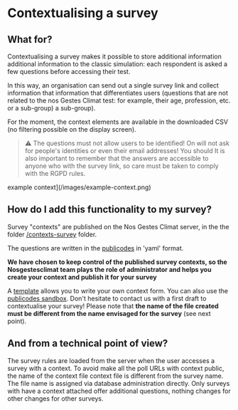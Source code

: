 # Contextualising a survey

## What for?

Contextualising a survey makes it possible to store additional information
additional information to the classic simulation: each respondent is asked a few
questions before accessing their test.

In this way, an organisation can send out a single survey link and collect information that
information that differentiates users (questions that are not related to the
nos Gestes Climat test: for example, their age, profession, etc. or a sub-group)
a sub-group).

For the moment, the context elements are available in the downloaded CSV
(no filtering possible on the display screen).

> ⚠️ The questions must not allow users to be identified! On
> will not ask for people's identities or even their email addresses! You should
> It is also important to remember that the answers are accessible to anyone who
> with the survey link, so care must be taken to comply with the
> RGPD rules.

example context](/images/example-context.png)

## How do I add this functionality to my survey?

Survey "contexts" are published on the Nos Gestes Climat server, in the
the folder
<a href="https://github.com/incubateur-ademe/nosgestesclimat-server/tree/master/contextes-sondage">/contexts-survey</a> folder.

The questions are written in the <a href="https://publi.codes/">publicodes</a>
in 'yaml' format.

**We have chosen to keep control of the published survey contexts, so the Nosgestesclimat team plays the role of administrator and helps you create your context and publish it for your survey**

A
<a href="https://github.com/incubateur-ademe/nosgestesclimat-server/tree/master/contextes-sondage/template%20de%20contexte.yaml">template</a>
allows you to write your own context form. You can also
use the <a href="https://vu.fr/szYP">publicodes sandbox</a>. Don't hesitate to
contact us with a first draft to contextualise your survey!
Please note that **the name of the file created must be different from the name envisaged for the survey** (see next point).

## And from a technical point of view?

The survey rules are loaded from the server when
the user accesses a survey with a context. To avoid
make all the poll URLs with context public, the name of the context file
context file is different from the survey name. The file name is assigned via
database administration directly. Only surveys with
have a context attached offer additional questions, nothing changes for other
changes for other surveys.
